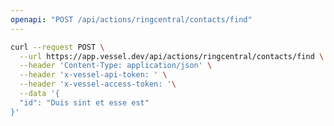 ```yaml
---
openapi: "POST /api/actions/ringcentral/contacts/find"
---
```


<RequestExample>

```bash Request
curl --request POST \
  --url https://app.vessel.dev/api/actions/ringcentral/contacts/find \
  --header 'Content-Type: application/json' \
  --header 'x-vessel-api-token: ' \
  --header 'x-vessel-access-token: '\
  --data '{
  "id": "Duis sint et esse est"
}'
```

</RequestExample>
